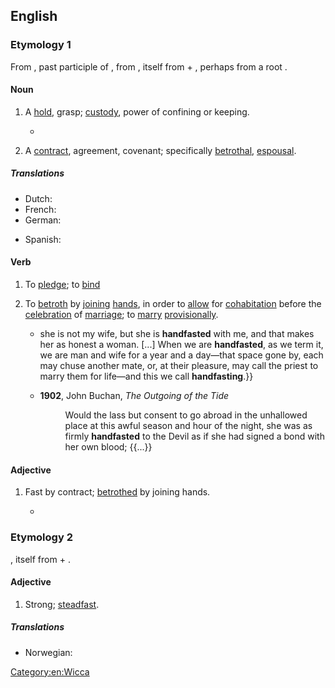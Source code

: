 ==English==

===Etymology 1===
From {{inh|en|enm|hondfast}}, past participle of {{inh|en|enm|hondfesten||to betroth}}, from {{der|en|non|handfesta||to strike a bargain, pledge}}, itself from {{m|non|hönd||hand}} + {{m|non|festa||to fasten, fix, affirm}}, perhaps from a {{der|en|ine-pro|-}} root {{m|ine-pro|*pHst-}}.

====Noun====
{{en-noun}}

# {{lb|en|obsolete}} A [[hold]], grasp; [[custody]], power of confining or keeping.
#*{{RQ:Shakespeare Cymbeline|act=I|scene=v|passage=And the remembrancer of her to hold<br>The '''hand-fast''' to her lord. I have given him that}}
# {{lb|en|obsolete}} A [[contract]], agreement, covenant; specifically [[betrothal]], [[espousal]].

=====Translations=====
{{trans-top|contract}}
* Dutch: {{t+|nl|handvest|n}}
* French: {{t+|fr|poignée de main}}
* German: {{t|de|Handfest|n}}
{{trans-mid}}
* Spanish: {{t|es|atado de las manos|m}}
{{trans-bottom}}

====Verb====
{{en-verb}}

# {{lb|en|transitive}} To [[pledge]]; to [[bind]]
# {{lb|en|transitive|Scotland|archaic|or|historical|except|Wicca}} To [[betroth]] by [[join#Verb|joining]] [[hand#Noun|hands]], in order to [[allow]] for [[cohabitation]] before the [[celebration]] of [[marriage]]; to [[marry]] [[provisionally]].
#* {{RQ:Scott Monastery|volume=II|chapter=XI|pages=311–312|pageref=312|passage=No, Sir Priest or Sir Preacher, Catherine is not my wife— {{...}} she is not my wife, but she is '''handfasted''' with me, and that makes her as honest a woman. [...] When we are '''handfasted''', as we term it, we are man and wife for a year and a day—that space gone by, each may chuse another mate, or, at their pleasure, may call the priest to marry them for life—and this we call '''handfasting'''.}}
#* '''1902''', John Buchan, ''The Outgoing of the Tide''
#*: Would the lass but consent to go abroad in the unhallowed place at this awful season and hour of the night, she was as firmly '''handfasted''' to the Devil as if she had signed a bond with her own blood; {{...}}

====Adjective====
{{head|en|adjective}}

# {{lb|en|obsolete}} Fast by contract; [[betrothed]] by joining hands.
#* {{RQ:Bale The Actes of Englysh Votaries|passage=A vyrgine made '''handfast''' to Christ.}}

===Etymology 2===
{{clq|en|de|handfest}}, itself from {{m|de|Hand||hand}} + {{m|de|fest||firm, strong}}.

====Adjective====
{{en-adj}}

# {{lb|en|rare}} Strong; [[steadfast]].

=====Translations=====
{{trans-top|strong; steadfast}}
* Norwegian: {{t|no|håndfast}}
{{trans-mid}}
{{trans-bottom}}

[[Category:en:Wicca]]